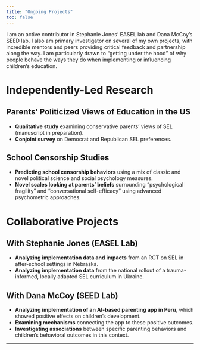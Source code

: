 ```yaml
---
title: "Ongoing Projects"
toc: false
---
```


I am an active contributor in Stephanie Jones' EASEL lab and Dana McCoy's SEED lab. I also am primary investigator on several of my own projects, with incredible mentors and peers providing critical feedback and partnership along the way. I am particularly drawn to "getting under the hood" of why people behave the ways they do when implementing or influencing children's education. 

# Independently-Led Research

## Parents' Politicized Views of Education in the US

- **Qualitative study** examining conservative parents' views of SEL (manuscript in preparation).
- **Conjoint survey** on Democrat and Republican SEL preferences.

## School Censorship Studies

- **Predicting school censorship behaviors** using a mix of classic and novel political science and social psychology measures.
- **Novel scales looking at parents' beliefs** surrounding "psychological fragility" and "conversational self-efficacy" using advanced psychometric approaches. 

# Collaborative Projects

## With Stephanie Jones (EASEL Lab)

- **Analyzing implementation data and impacts** from an RCT on SEL in after-school settings in Nebraska.
- **Analyzing implementation data** from the national rollout of a trauma-informed, locally adapted SEL curriculum in Ukraine.

## With Dana McCoy (SEED Lab)

- **Analyzing implementation of an AI-based parenting app in Peru**, which showed positive effects on children's development.
- **Examining mechanisms** connecting the app to these positive outcomes.
- **Investigating associations** between specific parenting behaviors and children's behavioral outcomes in this context.

---